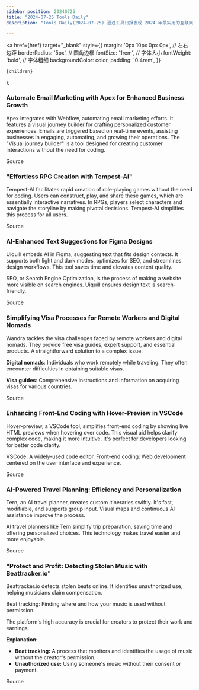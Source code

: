 ```yaml
---
sidebar_position: 20240725
title: "2024-07-25 Tools Daily"
description: "Tools Daily(2024-07-25) 通过工具日报发现 2024 年最实用的互联网软件、AI工具和产品！"

---
```



  <a
    href={href}
    target="_blank"
    style={{
      margin: '0px 10px 0px 0px', // 左右边距
      borderRadius: '5px', // 圆角边框
      fontSize: '1rem', // 字体大小
      fontWeight: 'bold', // 字体粗细
      backgroundColor: color,
      padding: '0.4rem',
    }}
  >
    {children}
  </a>
);

### Automate Email Marketing with Apex for Enhanced Business Growth

Apex integrates with Webflow, automating email marketing efforts. It features a visual journey builder for crafting personalized customer experiences. Emails are triggered based on real-time events, assisting businesses in engaging, automating, and growing their operations. The "Visual journey builder" is a tool designed for creating customer interactions without the need for coding.

<Link href="https://www.producthunt.com/posts/apex-1f99480f-ea2d-45aa-b31a-32d363291166" color="#B0C4DE">Source</Link>

### "Effortless RPG Creation with Tempest-AI"

Tempest-AI facilitates rapid creation of role-playing games without the need for coding. Users can construct, play, and share these games, which are essentially interactive narratives. In RPGs, players select characters and navigate the storyline by making pivotal decisions. Tempest-AI simplifies this process for all users.

<Link href="https://www.producthunt.com/posts/tempest-ai" color="#B0C4DE">Source</Link>

### AI-Enhanced Text Suggestions for Figma Designs

Uiquill embeds AI in Figma, suggesting text that fits design contexts. It supports both light and dark modes, optimizes for SEO, and streamlines design workflows. This tool saves time and elevates content quality.

SEO, or Search Engine Optimization, is the process of making a website more visible on search engines. Uiquill ensures design text is search-friendly.

<Link href="https://www.producthunt.com/posts/uiquill" color="#B0C4DE">Source</Link>

### Simplifying Visa Processes for Remote Workers and Digital Nomads

Wandra tackles the visa challenges faced by remote workers and digital nomads. They provide free visa guides, expert support, and essential products. A straightforward solution to a complex issue.

**Digital nomads**: Individuals who work remotely while traveling. They often encounter difficulties in obtaining suitable visas.

**Visa guides**: Comprehensive instructions and information on acquiring visas for various countries.

<Link href="https://www.producthunt.com/posts/wandra" color="#B0C4DE">Source</Link>

### Enhancing Front-End Coding with Hover-Preview in VSCode

Hover-preview, a VSCode tool, simplifies front-end coding by showing live HTML previews when hovering over code. This visual aid helps clarify complex code, making it more intuitive. It's perfect for developers looking for better code clarity.

VSCode: A widely-used code editor.
Front-end coding: Web development centered on the user interface and experience.

<Link href="https://www.producthunt.com/posts/hover-preview" color="#B0C4DE">Source</Link>

### AI-Powered Travel Planning: Efficiency and Personalization

Tern, an AI travel planner, creates custom itineraries swiftly. It's fast, modifiable, and supports group input. Visual maps and continuous AI assistance improve the process.

AI travel planners like Tern simplify trip preparation, saving time and offering personalized choices. This technology makes travel easier and more enjoyable.

<Link href="https://www.producthunt.com/posts/tern-2" color="#B0C4DE">Source</Link>

### "Protect and Profit: Detecting Stolen Music with Beattracker.io"

Beattracker.io detects stolen beats online. It identifies unauthorized use, helping musicians claim compensation.

Beat tracking: Finding where and how your music is used without permission.

The platform's high accuracy is crucial for creators to protect their work and earnings.

**Explanation:**
- **Beat tracking:** A process that monitors and identifies the usage of music without the creator's permission.
- **Unauthorized use:** Using someone's music without their consent or payment.

<Link href="https://www.producthunt.com/posts/beattracker-io" color="#B0C4DE">Source</Link>


